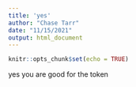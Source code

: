```yaml
---
title: 'yes'
author: "Chase Tarr"
date: "11/15/2021"
output: html_document
---
```


```r
knitr::opts_chunk$set(echo = TRUE)
```

yes you are good for the token